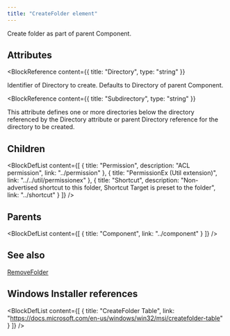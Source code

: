 ```yaml
---
title: "CreateFolder element"
---
```



Create folder as part of parent Component.


## Attributes

<BlockWrapper>

  <BlockReference
    content={{
      title: "Directory",
      type: "string"
    }}
  >
  Identifier of Directory to create. Defaults to Directory of parent Component.
  </BlockReference>

  <BlockReference
    content={{
      title: "Subdirectory",
      type: "string"
    }}
  >
  This attribute defines one or more directories below the directory referenced by the Directory attribute or parent
   Directory reference for the directory to be created.
  </BlockReference>

</BlockWrapper>

## Children

<BlockDefList content={[
    {
      title: "Permission",
      description: "ACL permission",
      link: "../permission"
    },
    {
      title: "PermissionEx (Util extension)",
      link: "../../util/permissionex"
    },
    {
      title: "Shortcut",
      description: "Non-advertised shortcut to this folder, Shortcut Target is preset to the folder",
      link: "../shortcut"
    }
  ]}
/>

## Parents

<BlockDefList content={[
    {
      title: "Component",
      link: "../component"
    }
  ]}
/>

## See also
[RemoveFolder](../removefolder)

## Windows Installer references

<BlockDefList content={[
    {
      title: "CreateFolder Table",
      link: "https://docs.microsoft.com/en-us/windows/win32/msi/createfolder-table"
    }
  ]}
/>
